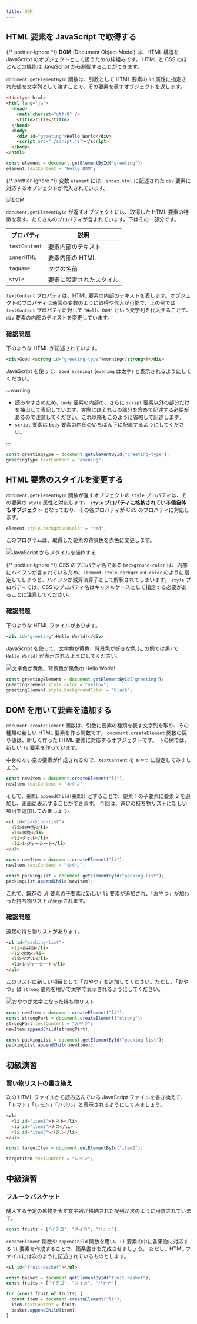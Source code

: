 ```yaml
---
title: DOM
---
```


## <Term>HTML</Term> 要素を <Term>JavaScript</Term> で取得する

{/* prettier-ignore */}
<Term>**DOM**</Term> (Document Object Model) は、<Term>HTML</Term> 構造を <Term>JavaScript</Term> の<Term>オブジェクト</Term>として扱うための枠組みです。
<Term>HTML</Term> と <Term>CSS</Term> のほとんどの機能は <Term>JavaScript</Term> から制御することができます。

`document.getElementById` <Term>関数</Term>は、<Term>引数</Term>として <Term>HTML 要素</Term>の `id` <Term>属性</Term>に指定された値を<Term>文字列</Term>として<Term>渡す</Term>ことで、その<Term>要素</Term>を表す<Term>オブジェクト</Term>を<Term>返し</Term>ます。

```html title="index.html"
<!doctype html>
<html lang="ja">
  <head>
    <meta charset="utf-8" />
    <title>Title</title>
  </head>
  <body>
    <div id="greeting">Hello World</div>
    <script src="./script.js"></script>
  </body>
</html>
```

```js title="script.js"
const element = document.getElementById("greeting");
element.textContent = "Hello DOM";
```

<ViewSource url={import.meta.url} path="_samples/get-element-by-id" />

{/* prettier-ignore */}
<Term>変数</Term> `element` には、`index.html` に記述された `div` <Term>要素</Term>に対応する<Term>オブジェクト</Term>が<Term>代入</Term>されています。

![DOM](./dom.png)

`document.getElementById` が<Term>返す</Term><Term>オブジェクト</Term>には、取得した HTML <Term>要素</Term>の特徴を表す、たくさんの<Term>プロパティ</Term>が含まれています。下はその一部分です。

| プロパティ    | 説明                                  |
| ------------- | ------------------------------------- |
| `textContent` | <Term>要素</Term>内部のテキスト       |
| `innerHTML`   | <Term>要素</Term>内部の HTML          |
| `tagName`     | <Term>タグ</Term>の名前               |
| `style`       | <Term>要素</Term>に設定されたスタイル |

`textContent` <Term>プロパティ</Term>は、<Term>HTML 要素</Term>の内部のテキストを表します。<Term>オブジェクト</Term>の<Term>プロパティ</Term>は通常の<Term>変数</Term>のように取得や<Term>代入</Term>が可能で、上の例では `textContent` <Term>プロパティ</Term>に対して `"Hello DOM"` という<Term>文字列</Term>を代入することで、`div` <Term>要素</Term>の内部のテキストを変更しています。

### 確認問題

下のような HTML が記述されています。

```html title="index.html"
<div>Good <strong id="greeting-type">morning</strong>!</div>
```

JavaScript を使って、`Good evening!` (`evening` は太字) と表示されるようにしてください。

:::warning

- 読みやすさのため、`body` 要素の内部の、さらに `script` 要素以外の部分だけを抽出して表記しています。実際にはそれらの部分を含めて記述する必要があるので注意してください。これ以降もこのように省略して記述します。
- `script` 要素は `body` 要素の内部のいちばん下に配置するようにしてください。

:::

<Answer>

```js title="script.js"
const greetingType = document.getElementById("greeting-type");
greetingType.textContent = "evening";
```

<ViewSource url={import.meta.url} path="_samples/good-evening" />

</Answer>

## <Term>HTML 要素</Term>のスタイルを変更する

`document.getElementById` <Term>関数</Term>が返す<Term>オブジェクト</Term>の `style` <Term>プロパティ</Term>は、その要素の <Term>`style` 属性</Term>と対応します。 **`style` <Term>プロパティ</Term>に格納されている<Term>値</Term>自体も<Term>オブジェクト</Term>** となっており、その各<Term>プロパティ</Term>が CSS の<Term type="cssProperty">プロパティ</Term>に対応します。

```js title="script.js"
element.style.backgroundColor = "red";
```

このプログラムは、取得した<Term>要素</Term>の背景色を赤色に変更します。

![JavaScript からスタイルを操作する](./change-styles.png)

{/* prettier-ignore */}
<Term>CSS</Term> の<Term type="cssProperty">プロパティ</Term>名である `background-color` は、内部にハイフンが含まれているため、`element.style.background-color` のように指定してしまうと、ハイフンが減算<Term>演算子</Term>として解釈されてしまいます。
`style` <Term>プロパティ</Term>では、<Term>CSS</Term> の<Term type="cssProperty">プロパティ</Term>名は<Term>キャメルケース</Term>として指定する必要があることに注意してください。

### 確認問題

下のような HTML ファイルがあります。

```html title="index.html"
<div id="greeting">Hello World!</div>
```

JavaScript を使って、文字色が黄色、背景色が好きな色 (この例では黒) で `Hello World!` が表示されるようにしてください。

![文字色が黄色、背景色が黒色の Hello World!](./yellow-hello-world.png)

<Answer>

```js title="script.js"
const greetingElement = document.getElementById("greeting");
greetingElement.style.color = "yellow";
greetingElement.style.backgroundColor = "black";
```

<ViewSource url={import.meta.url} path="_samples/change-styles" />

</Answer>

## DOM を用いて要素を追加する

`document.createElement` 関数は、引数に要素の種類を表す文字列を取り、その種類の新しい HTML 要素を作る関数です。
`document.createElement` 関数の戻り値は、新しく作った HTML 要素に対応するオブジェクトです。
下の例では、新しい `li` 要素を作っています。

中身のない空の要素が作成されるので、`textContent` を `おやつ` に設定してみましょう。

```js title="script.js"
const newItem = document.createElement("li");
newItem.textContent = "おやつ";
```

そして、`要素1.appendChild(要素2)` とすることで、要素 1 の子要素に要素 2 を追加し、画面に表示することができます。
今回は、遠足の持ち物リストに新しい項目を追加してみましょう。

```html title="index.html"
<ul id="packing-list">
  <li>お弁当</li>
  <li>水筒</li>
  <li>タオル</li>
  <li>レジャーシート</li>
</ul>
```

```js title="script.js"
const newItem = document.createElement("li");
newItem.textContent = "おやつ";

const packingList = document.getElementById("packing-list");
packingList.appendChild(newItem);
```

これで、既存の `ul` 要素の子要素に新しい `li` 要素が追加され、「おやつ」が加わった持ち物リストが表示されます。

### 確認問題

遠足の持ち物リストがあります。

```html title="index.html"
<ul id="packing-list">
  <li>お弁当</li>
  <li>水筒</li>
  <li>タオル</li>
  <li>レジャーシート</li>
</ul>
```

このリストに新しい項目として「おやつ」を追加してください。ただし、「おやつ」は `strong` 要素を用いて太字で表示されるようにしてください。

![おやつが太字になった持ち物リスト](./add-strong-snack.png)

<Answer>

```js title="script.js"
const newItem = document.createElement("li");
const strongPart = document.createElement("strong");
strongPart.textContent = "おやつ";
newItem.appendChild(strongPart);

const packingList = document.getElementById("packing-list");
packingList.appendChild(newItem);
```

<ViewSource url={import.meta.url} path="_samples/add-snack" />

</Answer>

## 初級演習

### 買い物リストの書き換え

次の HTML ファイルから読み込んでいる JavaScript ファイルを書き換えて、「トマト」「レモン」「バジル」と表示されるようにしてみましょう。

```html title="index.html"
<ul>
  <li id="item1">トマト</li>
  <li id="item2">ナス</li>
  <li id="item3">バジル</li>
</ul>
```

<Answer title="買い物リストの書き換え">

```js title="script.js"
const targetItem = document.getElementById("item2");

targetItem.textContent = "レモン";
```

<ViewSource url={import.meta.url} path="_samples/change-shopping-memo" />

</Answer>

## 中級演習

### フルーツバスケット

購入する予定の果物を表す文字列が格納された配列が次のように用意されています。

```js
const fruits = ["イチゴ", "スイカ", "バナナ"];
```

`createElement` 関数や `appendChild` 関数を用い、`ul` 要素の中に各果物に対応する `li` 要素を作成することで、箇条書きを完成させましょう。
ただし、HTML ファイルには次のように記述されているものとします。

```html title="index.html"
<ul id="fruit-basket"></ul>
```

<Answer title="フルーツバスケット">

```js title="script.js"
const basket = document.getElementById("fruit-basket");
const fruits = ["イチゴ", "スイカ", "バナナ"];

for (const fruit of fruits) {
  const item = document.createElement("li");
  item.textContent = fruit;
  basket.appendChild(item);
}
```

<ViewSource url={import.meta.url} path="_samples/fruit-basket" />

</Answer>
